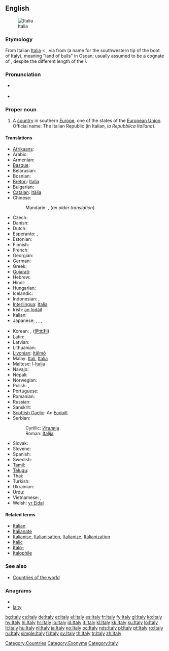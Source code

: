 {{wikipedia}}
==English==
[[Image:Flag_of_Italy.svg|thumb|Italia]]

===Etymology===
From Italian [[Italia#Italian|Italia]] < {{etyl|la}} {{term|Italia|Ītalia|lang=la}}, via {{etyl|grc}} from {{etyl|osc}} {{term||Víteliú|lang=osc}} {{rfscript|Old Italic}} (a name for the southwestern tip of the boot of Italy), meaning "land of bulls" in Oscan; usually assumed to be a cognate of {{term|vitulus||calf|lang=la}}, despite the different length of the ''i''.

===Pronunciation===
* {{a|UK|US}} {{IPA|/ˈɪ.tə.li/}}
* {{audio|en-us-Italy.ogg|Audio (US)}}

===Proper noun===
{{en-proper noun}}

# A [[country]] in southern [[Europe]], one of the states of the [[European Union]]. Official name: The Italian Republic (in Italian, ''la Repubblica Italiana'').

====Translations====
{{trans-top|European country}}
* [[Afrikaans]]: {{t+|af|Italië|xs=Afrikaans}}
* Arabic: {{t-|ar|إيطاليا|f|tr='iTaalya}}
* Armenian: {{t+|hy|Իտալիա|tr=Italia}}
* [[Basque]]: {{t+|eu|Italia|xs=Basque}}
* Belarusian: {{t-|be|Італія|f|tr=Itálija|xs=Belarusian}}
* Bosnian: {{t-|bs|Italija|f}}
* [[Breton]]: [[Italia]]
* Bulgarian: {{t+|bg|Италия|f|tr=Itálija}}
* [[Catalan]]: [[Itàlia]] {{f}}
* Chinese:
*: Mandarin: {{t-|cmn|意大利|tr=Yìdàlì|sc=Hani}}, {{t|cmn|義大利|tr=Yìdàlì|sc=Hani}} (''an older translation'')
* Czech: {{t+|cs|Itálie|f}}
* Danish: {{t+|da|Italien}}
* Dutch: {{t+|nl|Italië}}
* Esperanto: {{t+|eo|Italio|xs=Esperanto}}, {{t+|eo|Italujo|xs=Esperanto}}
* Estonian: {{t+|et|Itaalia}}
* Finnish: {{t+|fi|Italia}}
* French: {{t+|fr|Italie|f}}
* Georgian: {{t|ka|იტალია|sc=Geor|xs=Georgian}}
* German: {{t+|de|Italien|n}}
* Greek: {{t+|el|Ιταλία|f|tr=Italía}}
* [[Gujarati]]: {{t|gu|ઈટલી|sc=Gujr|xs=Gujarati}}
* Hebrew: {{t+|he|איטליה|f|tr=Italia}}
* Hindi: {{t+|hi|इटली|tr=Italī|xs=Hindi}}
* Hungarian: {{t+|hu|Olaszország}}
* Icelandic: {{t+|is|Ítalía|f}}
* Indonesian: {{t|id|Itali|xs=Indonesian}}, {{t-|id|Italia|xs=Indonesian}}
* [[Interlingua]]: [[Italia]]
* Irish: [[an Iodáil]] {{f}}
* Italian: {{t+|it|Italia|f}}
* Japanese: {{t+|ja|イタリア|tr=Itariá}}, {{t-|ja|伊太利亜|tr=イタリア, Itariá}}  {{qualifier|obsolete}}, {{t+|ja|イタリー|tr=Itarī}}, {{t|ja|伊太利|tr=イタリー, Itarī}} {{qualifier|obsolete}}
{{trans-mid}}
* Korean: {{t+|ko|이탈리아|tr=Itallia|sc=Hang}},  {{t|ko|이태리|tr=Itaeli|sc=Hang}} ([[伊太利]])
* Latin: {{t+|la|Italia}}
* Latvian: {{t+|lv|Itālija|f|xs=Latvian}}
* Lithuanian: {{t+|lt|Italija|xs=Lithuanian}}
* [[Livonian]]: [[Itāļmō]]
* Malay: [[Itali]], [[Italia]]
* Maltese: l-[[Italja]]
* Navajo: {{tø|nv|Ídelii}}
* Nepali: {{t-|ne|इटली|tr=Italī|sc=Deva|xs=Nepali}}
* Norwegian: {{t+|no|Italia}}
* Polish: {{t+|pl|Włochy|p}}, {{t+|pl|Italia|f}} {{qualifier|rare}}
* Portuguese: {{t+|pt|Itália|f}}
* Romanian: {{t+|ro|Italia|f}}
* Russian: {{t+|ru|Италия|f|tr=Itálija}}
* Sanskrit: {{t-|sa|इटली|xs=Sanskrit}}
* [[Scottish Gaelic]]: An [[Eadailt]] {{f}}
* Serbian:
*: Cyrillic: [[Италија]] {{f}}
*: Roman: [[Italija#Serbian|Italija]] {{f}}
* Slovak: {{t-|sk|Taliansko}}
* Slovene: {{t+|sl|Italija|f}}
* Spanish: {{t+|es|Italia|f}}
* Swedish: {{t+|sv|Italien}}
* [[Tamil]]: {{t|ta|இத்தாலி|xs=Tamil}}
* [[Telugu]]: {{t|te|ఇటలీ}}
* Thai: {{t|th|ประเทศอิตาลี}}
* Turkish: {{t+|tr|İtalya}}
* Ukrainian: {{t+|uk|Італія|f|tr=Itálija|xs=Ukrainian}}
* Urdu: {{t|ur|اطالیہ|tr=Italī|xs=Urdu}}
* Vietnamese: {{t+|vi|Ý|xs=Vietnamese}},  {{t-|vi|Ý Đại Lợi|xs=Vietnamese}}
* Welsh: [[yr Eidal]] {{f}}
{{trans-bottom}}

====Related terms====
* [[Italian]]
* [[Italianate]]
* [[Italianise]], [[Italianisation]], [[Italianize]], [[Italianization]]
* [[Italic]]
* [[Italo-]]
* [[Italophile]]

===See also===
* [[Appendix:Countries of the world|Countries of the world]]

===Anagrams===
* {{alphagram|ailty}}
* [[laity#English|laity]]


[[Category:Countries]]
[[Category:Exonyms]]
[[Category:Italy]]

[[bg:Italy]]
[[cs:Italy]]
[[de:Italy]]
[[et:Italy]]
[[el:Italy]]
[[es:Italy]]
[[fr:Italy]]
[[fy:Italy]]
[[gl:Italy]]
[[ko:Italy]]
[[hy:Italy]]
[[hi:Italy]]
[[hr:Italy]]
[[io:Italy]]
[[id:Italy]]
[[it:Italy]]
[[kl:Italy]]
[[kk:Italy]]
[[ku:Italy]]
[[lo:Italy]]
[[lt:Italy]]
[[hu:Italy]]
[[nl:Italy]]
[[ja:Italy]]
[[no:Italy]]
[[oc:Italy]]
[[nds:Italy]]
[[pl:Italy]]
[[pt:Italy]]
[[ro:Italy]]
[[ru:Italy]]
[[simple:Italy]]
[[fi:Italy]]
[[sv:Italy]]
[[th:Italy]]
[[tr:Italy]]
[[zh:Italy]]